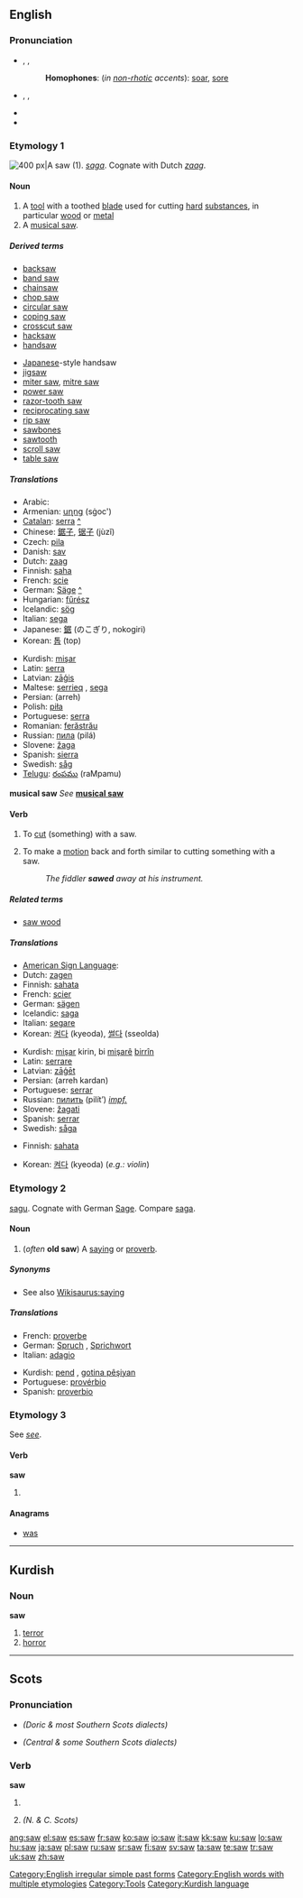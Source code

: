 {{wikipedia|SAW}}
{{also|SAW}}
==English==

{{rank|place|give|ever|156|saw|things|left|part}}

===Pronunciation===
* {{a|RP}} {{enPR|sô}}, {{IPA|/sɔː/}}, {{SAMPA|/sO:/}}
*: '''Homophones''': (''in [[non-rhotic]] accents''): [[soar]], [[sore]]
* {{a|GenAm}} {{enPR|sô}}, {{IPA|/sɑː/}}, {{SAMPA|/sA:/}}
* {{audio|en-us-saw.ogg|Audio (US)}}
* {{rhymes|ɔː}}

===Etymology 1===
[[Image:Crosscut saw.JPG|thumb|right|400 px|A saw (1).]]
{{etyl|ang}} ''[[saga#Old English|saga]]''. Cognate with Dutch ''[[zaag]]''.

====Noun====
{{wikipedia}}
{{en-noun}}

# A [[tool]] with a toothed [[blade]] used for cutting [[hard]] [[substance]]s, in particular [[wood]] or [[metal]]
# A [[musical saw]].

=====Derived terms=====
{{top2}}
* [[backsaw]]
* [[band saw]]
* [[chainsaw]]
* [[chop saw]]
* [[circular saw]]
* [[coping saw]]
* [[crosscut saw]]
* [[hacksaw]]
* [[handsaw]]
{{mid2}}
* [[Japanese]]-style handsaw
* [[jigsaw]]
* [[miter saw]], [[mitre saw]]
* [[power saw]]
* [[razor-tooth saw]]
* [[reciprocating saw]]
* [[rip saw]]
* [[sawbones]]
* [[sawtooth]]
* [[scroll saw]]
* [[table saw]]
{{bottom}}

=====Translations=====
{{trans-top|tool}}
* Arabic: {{Arab|[[منشار]]}} {{IPAchar|(minšár)}} {{m}}
* Armenian: [[սղոց]] (sġoc')
* [[Catalan]]: [[serra]] {{f}} [[:ca:serra|^]]
* Chinese: [[鋸子]], [[锯子]] (jùzǐ)
* Czech: [[pila]] {{f}}
* Danish: [[sav]] {{f}}
* Dutch: [[zaag]] {{f}}
* Finnish: [[saha]]
* French: [[scie]] {{f}}
* German: [[Säge]] {{f}} [[:de:Säge|^]]
* Hungarian: [[fűrész]]
* Icelandic: [[sög]] {{f}}
* Italian: [[sega]] {{f}}
* Japanese: [[鋸]] (のこぎり, nokogiri)
* Korean: [[톱]] (top)
{{trans-mid}}
* Kurdish: [[mişar]] {{f}}
* Latin: [[serra]]
* Latvian: [[zāģis]] {{m}}
* Maltese: [[serrieq]] {{m}}, [[sega]] {{f}}
* Persian: {{fa-Arab|[[اره]]}} (arreh)
* Polish: [[piła]] {{f}}
* Portuguese: [[serra]] {{f}}
* Romanian: [[ferăstrău]] {{n}}
* Russian: [[пила]] (pilá) {{f}}
* Slovene: [[žaga]] {{f}}
* Spanish: [[sierra]] {{f}}
* Swedish: [[såg]] {{c}}
* [[Telugu]]: [[రంపము]] (raMpamu)
{{trans-bottom}}

'''musical saw'''
''See'' '''[[musical saw]]'''

====Verb====
{{en-verb|saws|sawing|sawed|'''[[sawed]] '''or''' [[sawn]]'''}}

# {{transitive}} To [[cut]] (something) with a saw.
# {{intransitive}} To make a [[motion]] back and forth similar to cutting something with a saw.
#: ''The fiddler '''sawed''' away at his instrument.''

=====Related terms=====
* [[saw wood]]

=====Translations=====
{{trans-top|cut with a saw}}
* [[American Sign Language]]: {{t|ase|A@InsideShoulderhigh-PalmBack-FlatB@NearCenterChesthigh-PalmDown Frontandback}}
* Dutch: [[zagen]]
* Finnish: [[sahata]]
* French: [[scier]]
* German: [[sägen]]
* Icelandic: [[saga]]
* Italian: [[segare]]
* Korean: [[켜다]] (kyeoda), [[썰다]] (sseolda)
{{trans-mid}}
* Kurdish: [[mişar]] kirin, bi [[mişar]]ê [[birrîn]]
* Latin: [[serrare]]
* Latvian: [[zāģēt]]
* Persian: {{fa-Arab|[[اره كردن]]}} (arreh kardan)
* Portuguese: [[serrar]]
* Russian: [[пилить]] (pilít’) ''[[impf.]]''
* Slovene: [[žagati]]
* Spanish: [[serrar]]
* Swedish: [[såga]]
{{trans-bottom}}

{{trans-top|make a motion back and forth as with a saw}}
* Finnish: [[sahata]]
{{trans-mid}}
* Korean: [[켜다]] (kyeoda) (''e.g.: violin'')
{{trans-bottom}}

===Etymology 2===
{{etyl|ang}} [[sagu]]. Cognate with German [[Sage]]. Compare [[saga]].

====Noun====
{{en-noun}}

# (''often'' '''old saw''') A [[saying]] or [[proverb]].

=====Synonyms=====
* See also [[Wikisaurus:saying]]

=====Translations=====
{{trans-top|saying or proverb}}
* French: [[proverbe]] {{m}}
* German: [[Spruch]] {{m}}, [[Sprichwort]] {{n}}
* Italian: [[adagio]] {{m}}
{{trans-mid}}
* Kurdish: [[pend]] {{f}}, [[gotinên pêşiyan|gotina pêşiyan]] {{f}}
* Portuguese: [[provérbio]] {{m}}
* Spanish: [[proverbio]] {{m}}
{{trans-bottom}}

===Etymology 3===
See ''[[see]]''.

====Verb====
'''saw'''

# {{simple past of|see}}

====Anagrams====

* [[was]]

[[Category:English irregular simple past forms]]
[[Category:English words with multiple etymologies]]
[[Category:Tools]]

----

==Kurdish==

===Noun===
'''saw'''

# [[terror]]
# [[horror]]

[[Category:Kurdish language]]

----

==Scots==

===Pronunciation===
* {{IPA|/sa/|lang=sco}} ''(Doric & most Southern Scots dialects)''
* {{IPA|/sɔ/|lang=sco}} ''(Central & some Southern Scots dialects)''

===Verb===
'''saw'''

# {{South Scots}} {{simple past of|[[sei]]|lang=Scots}}
# ''(N. & C. Scots)'' {{simple past of|[[see]]|lang=Scots}}

[[ang:saw]]
[[el:saw]]
[[es:saw]]
[[fr:saw]]
[[ko:saw]]
[[io:saw]]
[[it:saw]]
[[kk:saw]]
[[ku:saw]]
[[lo:saw]]
[[hu:saw]]
[[ja:saw]]
[[pl:saw]]
[[ru:saw]]
[[sr:saw]]
[[fi:saw]]
[[sv:saw]]
[[ta:saw]]
[[te:saw]]
[[tr:saw]]
[[uk:saw]]
[[zh:saw]]